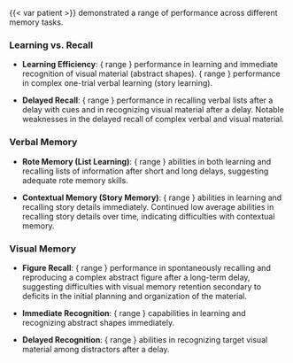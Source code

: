 {{< var patient >}} demonstrated a range of performance across different memory tasks.

### Learning vs. Recall

- **Learning Efficiency**: { range } performance in learning and immediate recognition of visual material (abstract shapes). { range } performance in complex one-trial verbal learning (story learning).

- **Delayed Recall**: { range } performance in recalling verbal lists after a delay with cues and in recognizing visual material after a delay. Notable weaknesses in the delayed recall of complex verbal and visual material.

### Verbal Memory

- **Rote Memory (List Learning)**: { range } abilities in both learning and recalling lists of information after short and long delays, suggesting adequate rote memory skills.

- **Contextual Memory (Story Memory)**: { range } abilities in learning and recalling story details immediately. Continued low average abilities in recalling story details over time, indicating difficulties with contextual memory.

### Visual Memory

- **Figure Recall**: { range } performance in spontaneously recalling and
reproducing a complex abstract figure after a long-term delay, suggesting
difficulties with visual memory retention secondary to
deficits in the initial planning and organization of the material.

- **Immediate Recognition**: { range } capabilities in learning and recognizing abstract shapes immediately.

- **Delayed Recognition**: { range } abilities in recognizing target visual material among distractors after a delay.


